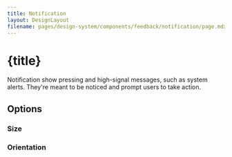 ```yaml
---
title: Notification
layout: DesignLayout
filename: pages/design-system/components/feedback/notification/page.mdx
---
```



# {title}

Notification show pressing and high-signal messages, such as system alerts. They're meant to be noticed and prompt users to take action.


<MainView />

<div style={{ display: "flex", justifyContent: "flex-start", gap: 30, padding: "30px 0"}}>
    <UIComponentLink link="/pages/ui-component/notification/" />
</div>

## Options 


### Size




### Orientation

